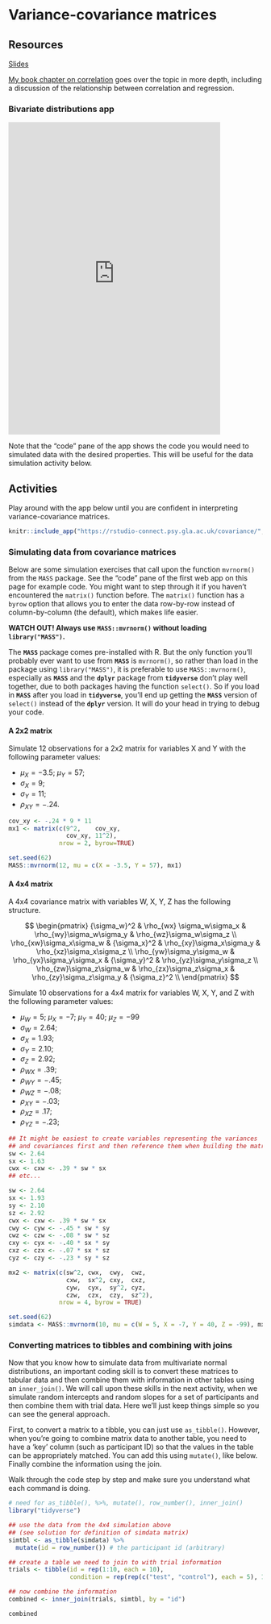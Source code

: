 # Variance-covariance matrices

## Resources

[Slides](slides/05_vcov/index.html)

[My book chapter on correlation](https://psyteachr.github.io/stat-models-v1/correlation-and-regression.html) goes over the topic in more depth, including a discussion of the relationship between correlation and regression.

### Bivariate distributions app

<iframe src="https://dalejbarr.github.io/bivariate/index.html" width="420" height="620" style="border: none;"></iframe>

Note that the "code" pane of the app shows the code you would need to simulated data with the desired properties. This will be useful for the data simulation activity below.

## Activities

Play around with the app below until you are confident in interpreting variance-covariance matrices.

```r
knitr::include_app("https://rstudio-connect.psy.gla.ac.uk/covariance/", height = "480px")
```

### Simulating data from covariance matrices

Below are some simulation exercises that call upon the function `mvrnorm()` from the `MASS` package. See the "code" pane of the first web app on this page for example code. You might want to step through it if you haven't encountered the `matrix()` function before. The `matrix()` function has a `byrow` option that allows you to enter the data row-by-row instead of column-by-column (the default), which makes life easier.

:::{.warning}
**WATCH OUT! Always use `MASS::mvrnorm()` without loading `library("MASS")`.**

The **`MASS`** package comes pre-installed with R. But the only function you'll probably ever want to use from **`MASS`** is `mvrnorm()`, so rather than load in the package using `library("MASS")`, it is preferable to use `MASS::mvrnorm()`, especially as **`MASS`** and the **`dplyr`** package from **`tidyverse`** don't play well together, due to both packages having the function `select()`. So if you load in **`MASS`** after you load in **`tidyverse`**, you'll end up getting the **`MASS`** version of `select()` instead of the **`dplyr`** version. It will do your head in trying to debug your code.
:::

#### A 2x2 matrix

:::{.try}
Simulate 12 observations for a 2x2 matrix for variables X and Y with the following parameter values:

- $\mu_X = -3.5$; $\mu_Y = 57$;
- $\sigma_X = 9$;
- $\sigma_Y = 11$;
- $\rho_{XY} = -.24$.

```r
cov_xy <- -.24 * 9 * 11
mx1 <- matrix(c(9^2,    cov_xy,
                cov_xy, 11^2),
              nrow = 2, byrow=TRUE)

set.seed(62)
MASS::mvrnorm(12, mu = c(X = -3.5, Y = 57), mx1)
```

:::

#### A 4x4 matrix

A 4x4 covariance matrix with variables W, X, Y, Z has the following structure.

$$
\begin{pmatrix}
{\sigma_w}^2              & \rho_{wx} \sigma_w\sigma_x & \rho_{wy}\sigma_w\sigma_y & \rho_{wz}\sigma_w\sigma_z \\
\rho_{xw}\sigma_x\sigma_w & {\sigma_x}^2 & \rho_{xy}\sigma_x\sigma_y & \rho_{xz}\sigma_x\sigma_z \\
\rho_{yw}\sigma_y\sigma_w & \rho_{yx}\sigma_y\sigma_x & {\sigma_y}^2 & \rho_{yz}\sigma_y\sigma_z \\
\rho_{zw}\sigma_z\sigma_w & \rho_{zx}\sigma_z\sigma_x & \rho_{zy}\sigma_z\sigma_y & {\sigma_z}^2 \\
\end{pmatrix}
$$

:::{.try}

Simulate 10 observations for a 4x4 matrix for variables W, X, Y, and Z with the following parameter values:

- $\mu_W = 5$; $\mu_X = -7$; $\mu_Y = 40$; $\mu_Z = -99$
- $\sigma_W = 2.64$;
- $\sigma_X = 1.93$;
- $\sigma_Y = 2.10$;
- $\sigma_Z = 2.92$;
- $\rho_{WX} = .39$;
- $\rho_{WY} = -.45$;
- $\rho_{WZ} = -.08$;
- $\rho_{XY} = -.03$;
- $\rho_{XZ} = .17$;
- $\rho_{YZ} = -.23$;

```r
## It might be easiest to create variables representing the variances
## and covariances first and then reference them when building the matrix
sw <- 2.64
sx <- 1.63
cwx <- cxw <- .39 * sw * sx
## etc...
```

```r
sw <- 2.64
sx <- 1.93
sy <- 2.10
sz <- 2.92
cwx <- cxw <- .39 * sw * sx
cwy <- cyw <- -.45 * sw * sy
cwz <- czw <- -.08 * sw * sz
cxy <- cyx <- -.40 * sx * sy
cxz <- czx <- -.07 * sx * sz
cyz <- czy <- -.23 * sy * sz

mx2 <- matrix(c(sw^2, cwx,  cwy,  cwz,
                cxw,  sx^2, cxy,  cxz,
                cyw,  cyx,  sy^2, cyz,
                czw,  czx,  czy,  sz^2),
              nrow = 4, byrow = TRUE)

set.seed(62)
simdata <- MASS::mvrnorm(10, mu = c(W = 5, X = -7, Y = 40, Z = -99), mx2)
```

:::

### Converting matrices to tibbles and combining with joins

Now that you know how to simulate data from multivariate normal distributions, an important coding skill is to convert these matrices to tabular data and then combine them with information in other tables using an `inner_join()`. We will call upon these skills in the next activity, when we simulate random intercepts and random slopes for a set of participants and then combine them with trial data. Here we'll just keep things simple so you can see the general approach.

First, to convert a matrix to a tibble, you can just use `as_tibble()`. However, when you're going to combine matrix data to another table, you need to have a 'key' column (such as participant ID) so that the values in the table can be appropriately matched. You can add this using `mutate()`, like below. Finally combine the information using the join. 

Walk through the code step by step and make sure you understand what each command is doing.

```r
# need for as_tibble(), %>%, mutate(), row_number(), inner_join()
library("tidyverse") 

## use the data from the 4x4 simulation above
## (see solution for definition of simdata matrix)
simtbl <- as_tibble(simdata) %>%
  mutate(id = row_number()) # the participant id (arbitrary)

## create a table we need to join to with trial information
trials <- tibble(id = rep(1:10, each = 10),
                 condition = rep(rep(c("test", "control"), each = 5), 10))

## now combine the information
combined <- inner_join(trials, simtbl, by = "id")

combined
```

